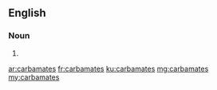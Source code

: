 ==English==

===Noun===
{{head|en|noun plural form}}

# {{plural of|carbamate|lang=en}}

[[ar:carbamates]]
[[fr:carbamates]]
[[ku:carbamates]]
[[mg:carbamates]]
[[my:carbamates]]